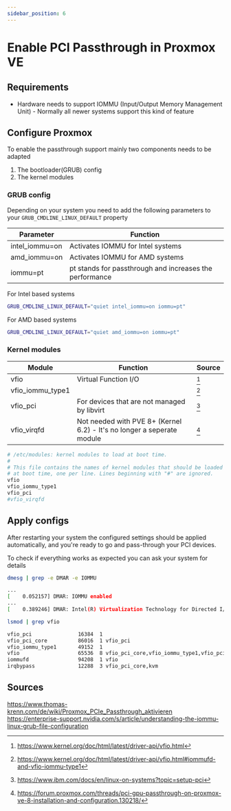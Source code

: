 ```yaml
---
sidebar_position: 6
---
```


# Enable PCI Passthrough in Proxmox VE

## Requirements
- Hardware needs to support IOMMU (Input/Output Memory Management Unit) - Normally all newer systems support this kind of feature

## Configure Proxmox
To enable the passthrough support mainly two components needs to be adapted
1. The bootloader(GRUB) config
2. The kernel modules

### GRUB config
Depending on your system you need to add the following parameters to your `GRUB_CMDLINE_LINUX_DEFAULT` property

|Parameter|Function|
|-|-|
|intel_iommu=on | Activates IOMMU for Intel systems |
|amd_iommu=on| Activates IOMMU for AMD systems |
|iommu=pt| pt stands for passthrough and increases the performance|

For Intel based systems
```bash title="/etc/default/grub"
GRUB_CMDLINE_LINUX_DEFAULT="quiet intel_iommu=on iommu=pt"
```

For AMD based systems
```bash title="/etc/default/grub"
GRUB_CMDLINE_LINUX_DEFAULT="quiet amd_iommu=on iommu=pt"
```
### Kernel modules
|Module|Function|Source|
|-|-|-|
|vfio|Virtual Function I/O|[^1] |
|vfio_iommu_type1||[^2]|
|vfio_pci|For devices that are not managed by libvirt|[^3]|
|vfio_virqfd|Not needed with PVE 8+ (Kernel 6.2) - It's no longer a seperate module | [^4] |
```bash title="/etc/modules
# /etc/modules: kernel modules to load at boot time.
#
# This file contains the names of kernel modules that should be loaded
# at boot time, one per line. Lines beginning with "#" are ignored.
vfio
vfio_iommu_type1
vfio_pci
#vfio_virqfd
```

## Apply configs

After restarting your system the configured settings should be applied automatically, and you're ready to go and pass-through your PCI devices.

To check if everything works as expected you can ask your system for details

```bash
dmesg | grep -e DMAR -e IOMMU

...
[    0.052157] DMAR: IOMMU enabled
...
[    0.389246] DMAR: Intel(R) Virtualization Technology for Directed I/O
```

```bash
lsmod | grep vfio

vfio_pci               16384  1
vfio_pci_core          86016  1 vfio_pci
vfio_iommu_type1       49152  1
vfio                   65536  8 vfio_pci_core,vfio_iommu_type1,vfio_pci
iommufd                94208  1 vfio
irqbypass              12288  3 vfio_pci_core,kvm
```


## Sources
https://www.thomas-krenn.com/de/wiki/Proxmox_PCIe_Passthrough_aktivieren <br/>
https://enterprise-support.nvidia.com/s/article/understanding-the-iommu-linux-grub-file-configuration <br/>
[^1]: https://www.kernel.org/doc/html/latest/driver-api/vfio.html
[^2]: https://www.kernel.org/doc/html/latest/driver-api/vfio.html#iommufd-and-vfio-iommu-type1
[^3]: https://www.ibm.com/docs/en/linux-on-systems?topic=setup-pci
[^4]: https://forum.proxmox.com/threads/pci-gpu-passthrough-on-proxmox-ve-8-installation-and-configuration.130218/

